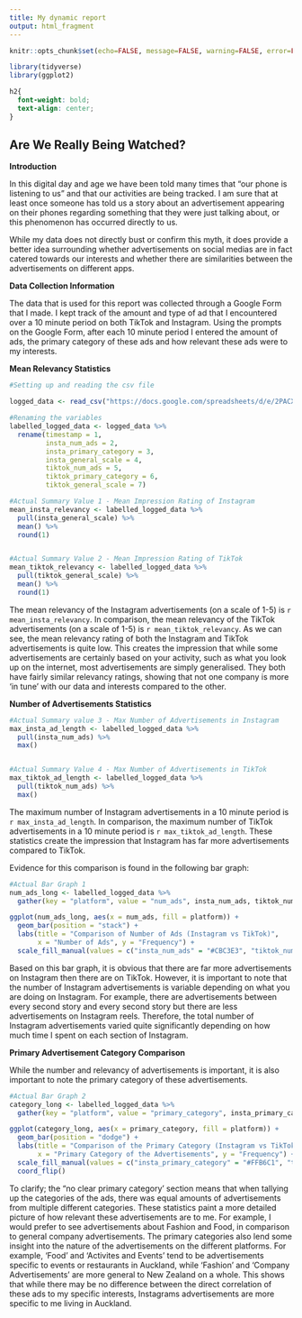 ---
title: My dynamic report
output: html_fragment
---

```{r setup, include=FALSE}
knitr::opts_chunk$set(echo=FALSE, message=FALSE, warning=FALSE, error=FALSE)

library(tidyverse)
library(ggplot2)

```

```{css}
h2{
  font-weight: bold; 
  text-align: center;
}

```

## Are We Really Being Watched?

**Introduction** 

In this digital day and age we have been told many times that "our phone is listening to us" and that our activities are being tracked. I am sure that at least once someone has told us a story about an advertisement appearing on their phones regarding something that they were just talking about, or this phenomenon has occurred directly to us. 

While my data does not directly bust or confirm this myth, it does provide a better idea surrounding whether advertisements on social medias are in fact catered towards our interests and whether there are similarities between the advertisements on different apps. 

**Data Collection Information**

The data that is used for this report was collected through a Google Form that I made. I kept track of the amount and type of ad that I encountered over a 10 minute period on both TikTok and Instagram. Using the prompts on the Google Form, after each 10 minute period I entered the amount of ads, the primary category of these ads and how relevant these ads were to my interests. 

**Mean Relevancy Statistics**

```{r}
#Setting up and reading the csv file

logged_data <- read_csv("https://docs.google.com/spreadsheets/d/e/2PACX-1vRtbkHtlR0gWNGgLxyeoeLzqcw-VU1wce4GZHh8saXmCRSLA6qP2IJds8YELMgD-LZTZ7OaHmIXgm61/pub?output=csv")

#Renaming the variables
labelled_logged_data <- logged_data %>%
  rename(timestamp = 1, 
         insta_num_ads = 2,
         insta_primary_category = 3,
         insta_general_scale = 4, 
         tiktok_num_ads = 5, 
         tiktok_primary_category = 6, 
         tiktok_general_scale = 7)

#Actual Summary Value 1 - Mean Impression Rating of Instagram
mean_insta_relevancy <- labelled_logged_data %>%
  pull(insta_general_scale) %>%
  mean() %>%
  round(1) 


#Actual Summary Value 2 - Mean Impression Rating of TikTok
mean_tiktok_relevancy <- labelled_logged_data %>%
  pull(tiktok_general_scale) %>%
  mean() %>%
  round(1)

```
The mean relevancy of the Instagram advertisements (on a scale of 1-5) is `r mean_insta_relevancy`. In comparison, the mean relevancy of the TikTok advertisements (on a scale of 1-5) is `r mean_tiktok_relevancy`. As we can see, the mean relevancy rating of both the Instagram and TikTok advertisements is quite low. This creates the impression that while some advertisements are certainly based on your activity, such as what you look up on the internet, most advertisements are simply generalised. They both have fairly similar relevancy ratings, showing that not one company is more 'in tune' with our data and interests compared to the other. 

**Number of Advertisements Statistics**

```{r}
#Actual Summary value 3 - Max Number of Advertisements in Instagram
max_insta_ad_length <- labelled_logged_data %>%
  pull(insta_num_ads) %>%
  max()


#Actual Summary Value 4 - Max Number of Advertisements in TikTok
max_tiktok_ad_length <- labelled_logged_data %>%
  pull(tiktok_num_ads) %>%
  max() 

```
The maximum number of Instagram advertisements in a 10 minute period is `r max_insta_ad_length`. In comparison, the maximum number of TikTok advertisements in a 10 minute period is `r max_tiktok_ad_length`. These statistics create the impression that Instagram has far more advertisements compared to TikTok. 

Evidence for this comparison is found in the following bar graph:

```{r}
#Actual Bar Graph 1
num_ads_long <- labelled_logged_data %>%
  gather(key = "platform", value = "num_ads", insta_num_ads, tiktok_num_ads)

ggplot(num_ads_long, aes(x = num_ads, fill = platform)) + 
  geom_bar(position = "stack") +  
  labs(title = "Comparison of Number of Ads (Instagram vs TikTok)",
       x = "Number of Ads", y = "Frequency") +
  scale_fill_manual(values = c("insta_num_ads" = "#CBC3E3", "tiktok_num_ads" = "#1E90FF")) 

```

Based on this bar graph, it is obvious that there are far more advertisements on Instagram then there are on TikTok. However, it is important to note that the number of Instagram advertisements is variable depending on what you are doing on Instagram. For example, there are advertisements between every second story and every second story but there are less advertisements on Instagram reels. Therefore, the total number of Instagram advertisements varied quite significantly depending on how much time I spent on each section of Instagram.

**Primary Advertisement Category Comparison**

While the number and relevancy of advertisements is important, it is also important to note the primary category of these advertisements. 
```{r}
#Actual Bar Graph 2
category_long <- labelled_logged_data %>%
  gather(key = "platform", value = "primary_category", insta_primary_category, tiktok_primary_category)

ggplot(category_long, aes(x = primary_category, fill = platform)) + 
  geom_bar(position = "dodge") + 
  labs(title = "Comparison of the Primary Category (Instagram vs TikTok)", 
       x = "Primary Category of the Advertisements", y = "Frequency") + 
  scale_fill_manual(values = c("insta_primary_category" = "#FFB6C1", "tiktok_primary_category" = "#00008B")) + 
  coord_flip()

```

To clarify; the "no clear primary category' section means that when tallying up the categories of the ads, there was equal amounts of advertisements from multiple different categories. These statistics  paint a more detailed picture of how relevant these advertisements are to me. For example, I would prefer to see advertisements about Fashion and Food, in comparison to general company advertisements. The primary categories also lend some insight into the nature of the advertisements on the different platforms. For example, 'Food' and 'Activites and Events' tend to be advertisements specific to events or restaurants in Auckland, while 'Fashion' and 'Company Advertisements' are more general to New Zealand on a whole. This shows that while there may be no difference between the direct correlation of these ads to my specific interests, Instagrams advertisements are more specific to me living in Auckland. 



